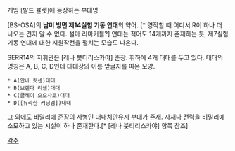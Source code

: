 게임 [발드 뷸렛]에 등장하는 부대명
 
[BS-OSA]의 '''남미 방면 제14실험 기동 연대'''의 약어. [* 영작할 때 어디서 R이 하나 더 나오는 건지 알 수 없다. 설마 리마커블?]
연대는 적어도 14개까지 존재하는 듯, 제7실험 기동 연대에 대한 지원작전을 펼치는 모습도 나온다.

SERR14의 지휘관은 [레나 붓티리스카야] 준장. 휘하에 4개 대대를 두고 있다. 대대의 명칭은 A, B, C, D인데 대대장의 이름 앞글자를 따온 모양.

 * A(안바 랏센)대대
 * B(브렌다 리쉘)대대
 * C(클레이 오오사코)대대
 * D([듀라한 커닝검])대대

그 외에도 비밀리에 준장의 사병인 대내치안유지 부대가 존재. 자재나 전력을 비밀리에 소모하고 있는 시설이 하나 존재한다.[* [레나 붓티리스카야] 항목 참조]


[[각주]]

